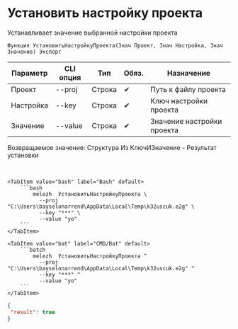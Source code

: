 ﻿---
sidebar_position: 5
description: Установить настройку проекта и другие функции для работы с Melezh в Открытом пакете интеграций - бесплатной open-source библиотеке интеграций для 1С:Предприятие 8, OneScript и CLI
keywords: [1C, 1С, 1С:Предприятие, 1С:Предприятие 8.3, API, Интеграция, Сервисы, Обмен, OneScript, CLI]
---


# Установить настройку проекта
 Устанавливает значение выбранной настройки проекта



`Функция УстановитьНастройкуПроекта(Знач Проект, Знач Настройка, Знач Значение) Экспорт`

  | Параметр | CLI опция | Тип | Обяз. | Назначение |
  |-|-|-|-|-|
  | Проект | --proj | Строка | &#x2714; | Путь к файлу проекта |
  | Настройка | --key | Строка | &#x2714; | Ключ настройки проекта |
  | Значение | --value | Строка | &#x2714; | Значение настройки проекта |

  
  Возвращаемое значение:   Структура Из КлючИЗначение - Результат установки

<br/>



    

 <Tabs>
  
    <TabItem value="bash" label="Bash" default>
        ```bash
            melezh  УстановитьНастройкуПроекта \
              --proj "C:\Users\bayselonarrend\AppData\Local\Temp\k32uscuk.e2g" \
              --key "***" \
              --value "yo"
        ```
    </TabItem>
  
    <TabItem value="bat" label="CMD/Bat" default>
        ```batch
            melezh  УстановитьНастройкуПроекта ^
              --proj "C:\Users\bayselonarrend\AppData\Local\Temp\k32uscuk.e2g" ^
              --key "***" ^
              --value "yo"
        ```
    </TabItem>
</Tabs>

```json title="Результат"
{
 "result": true
}
```
